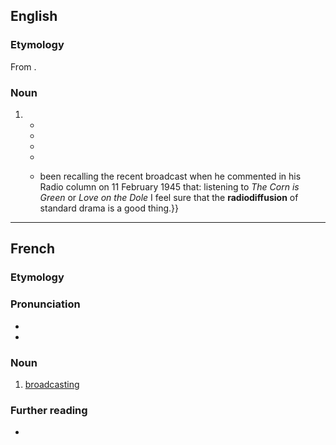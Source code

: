 ==English==

===Etymology===
From {{bor|en|fr|radiodiffusion}}.

===Noun===
{{en-noun|~}}

# {{rfdef|en}}
#* {{quote-book|en|author=Dulany Terrett|title=The Signal Corps: The Emergency (To December 1941)|location=Washington, D.C.|publisher=[[w:United States Government Publishing Office|U.S. Government Printing Office]]|year=1956|year_published=1970|page=19|lccn=56-60002|passage=Signal Corps and Tank Corps men together devised equipment on the master-oscillator principle which the signalmen installed after the Armistice to make a radiotelegraph network connecting the Paris headquarters with the Army of Occupation. Of considerable extent and surely one of the earliest successes of the sort, the network engaged stations at Antwerp, Spa, Koblenz, Trier, Toul, and Chaumont at various stages between November 1918 and September 1919. The control was twenty miles outside Paris, at a site in the British zone far enough away to escape the '''radiodiffusion''' from the Eiffel Tower spark transmitter.}}
#* {{quote-book|en|title=Records of the Intellectual Property Conference of Stockholm, June 11 to July 14, 1967|volume=I||section=document S/1, article 11''bis''|location=Geneva|publisher={{w|World Intellectual Property Organization}}|year=1967|year_published=1971|page=51|passage=The provisions of ''paragraph (1)'' concern the exclusive right of the author to authorize the '''radiodiffusion''' of his works and the communication to the public of the '''radiodiffusion''' of these works.}}
#* {{quote-book|en|author=Adrian Rifkin|title=Street Noises: Parisian Pleasure, 1900-40|publisher={{w|Manchester University Press}}|year=1995|page=45|isbn=0 7190 4589 4|passage=Concomitant with this repression is an idealisation of one’s self, of a social sharing that was realised in the literature of intimacy with the Zone or the '''radiodiffusions''' of popular song.}}
#* {{quote-book|en|author=Fabrice Lequeux|chapter=DTV in France|editors=Wendy Van den Broeck and Jo Pierson|title=Digital Television in Europe|location=Brussels|publisher=VUBpress, Academic and Scientific Publishers|year=2008|isbn=978 90 5487 541 3|page=81|passage=On July 29, 1982 the ''Haute Autorité de la Communication Audiovisuelle'' (HACA) was created. It was the first institution for audiovisual regulation. Its aim was to protect the independency of the '''radiodiffusion''' public service and to attribute the terrestrial frequencies.}}
#* {{quote-book|en|author=Chris Hopkins|title=Walter Greenwood’s Love on the Dole: Novel, Play, Film|publisher={{w|Liverpool University Press}}|year=2018|page=281|isbn=978-1-78694-114-5|passage={{...}}been recalling the recent broadcast when he commented in his Radio column on 11 February 1945 that: listening to ''The Corn is Green'' or ''Love on the Dole'' I feel sure that the '''radiodiffusion''' of standard drama is a good thing.}}

----

==French==

===Etymology===
{{af|fr|radio-|diffusion}}

===Pronunciation===
* {{audio|fr|LL-Q150 (fra)-LoquaxFR-radiodiffusion.wav|Audio}}
* {{audio|fr|LL-Q150 (fra)-DenisdeShawi-radiodiffusion.wav|Audio (CAN)}}

===Noun===
{{fr-noun|f}}

# [[broadcasting]]

===Further reading===
* {{R:TLFi}}